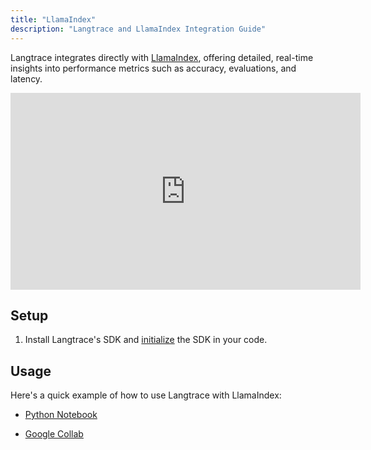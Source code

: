 ```yaml
---
title: "LlamaIndex"
description: "Langtrace and LlamaIndex Integration Guide"
---
```


Langtrace integrates directly with [LlamaIndex](https://www.llamaindex.ai/), offering detailed, real-time insights into performance metrics such as accuracy, evaluations, and latency.

<iframe
	width="560"
	height="315"
	src="https://www.youtube.com/embed/pM4tp87UJHQ?si=kxHuLBouMk-ZV32T"
	title="Langtrace and LlamaIndex Integration"
	frameborder="0"
	allow="accelerometer; autoplay; clipboard-write; encrypted-media; gyroscope; picture-in-picture"
	allowFullScreen
></iframe>

## Setup

1. Install Langtrace's SDK and [initialize](/quickstart) the SDK in your code.

## Usage

Here's a quick example of how to use Langtrace with LlamaIndex:

- [Python Notebook](https://github.com/Scale3-Labs/langtrace-docs/blob/main/langtrace-examples/llamaindex_essay/starter.py.ipynb)

- [Google Collab](https://colab.research.google.com/drive/17idHNPB7BLSUZXcDAU6I5fqEHcPl0k-v?usp=sharing)
